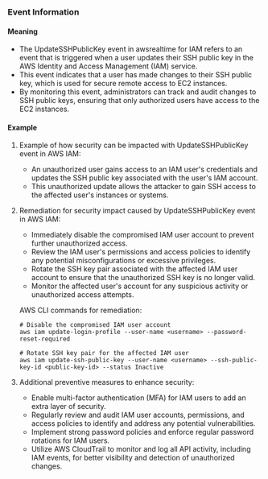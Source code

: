 
### Event Information

#### Meaning

- The UpdateSSHPublicKey event in awsrealtime for IAM refers to an event that is triggered when a user updates their SSH public key in the AWS Identity and Access Management (IAM) service.
- This event indicates that a user has made changes to their SSH public key, which is used for secure remote access to EC2 instances.
- By monitoring this event, administrators can track and audit changes to SSH public keys, ensuring that only authorized users have access to the EC2 instances.

#### Example

1. Example of how security can be impacted with UpdateSSHPublicKey event in AWS IAM:
   - An unauthorized user gains access to an IAM user's credentials and updates the SSH public key associated with the user's IAM account.
   - This unauthorized update allows the attacker to gain SSH access to the affected user's instances or systems.

2. Remediation for security impact caused by UpdateSSHPublicKey event in AWS IAM:
   - Immediately disable the compromised IAM user account to prevent further unauthorized access.
   - Review the IAM user's permissions and access policies to identify any potential misconfigurations or excessive privileges.
   - Rotate the SSH key pair associated with the affected IAM user account to ensure that the unauthorized SSH key is no longer valid.
   - Monitor the affected user's account for any suspicious activity or unauthorized access attempts.

   AWS CLI commands for remediation:
   ```
   # Disable the compromised IAM user account
   aws iam update-login-profile --user-name <username> --password-reset-required

   # Rotate SSH key pair for the affected IAM user
   aws iam update-ssh-public-key --user-name <username> --ssh-public-key-id <public-key-id> --status Inactive
   ```

3. Additional preventive measures to enhance security:
   - Enable multi-factor authentication (MFA) for IAM users to add an extra layer of security.
   - Regularly review and audit IAM user accounts, permissions, and access policies to identify and address any potential vulnerabilities.
   - Implement strong password policies and enforce regular password rotations for IAM users.
   - Utilize AWS CloudTrail to monitor and log all API activity, including IAM events, for better visibility and detection of unauthorized changes.

